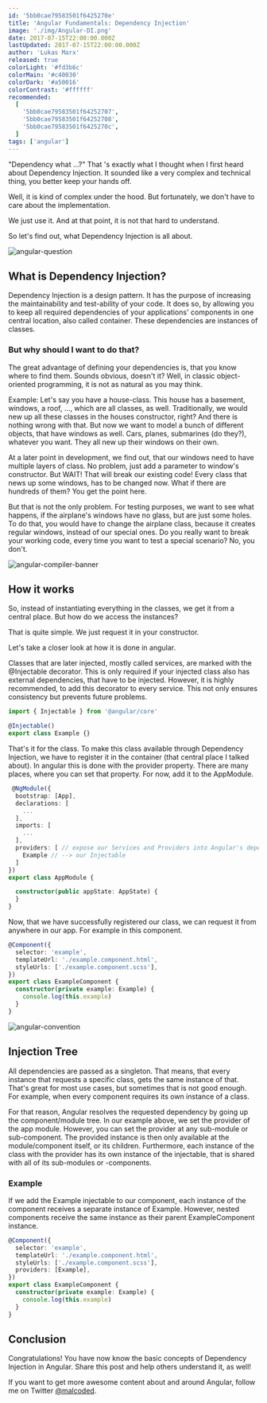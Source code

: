 ```yaml
---
id: '5bb0cae79583501f6425270e'
title: 'Angular Fundamentals: Dependency Injection'
image: './img/Angular-DI.png'
date: 2017-07-15T22:00:00.000Z
lastUpdated: 2017-07-15T22:00:00.000Z
author: 'Lukas Marx'
released: true
colorLight: '#fd3b6c'
colorMain: '#c40030'
colorDark: '#a50016'
colorContrast: '#ffffff'
recommended:
  [
    '5bb0cae79583501f64252707',
    '5bb0cae79583501f64252708',
    '5bb0cae79583501f6425270c',
  ]
tags: ['angular']
---
```


"Dependency what ...?" That 's exactly what I thought when I first heard about Dependency Injection. It sounded like a very complex and technical thing, you better keep your hands off.

Well, it is kind of complex under the hood. But fortunately, we don't have to care about the implementation.

We just use it. And at that point, it is not that hard to understand.

So let's find out, what Dependency Injection is all about.

![angular-question](./img/angular-question.png)

## What is Dependency Injection?

Dependency Injection is a design pattern. It has the purpose of increasing the maintainability and test-ability of your code. It does so, by allowing you to keep all required dependencies of your applications' components in one central location, also called container. These dependencies are instances of classes.

### But why should I want to do that?

The great advantage of defining your dependencies is, that you know where to find them. Sounds obvious, doesn't it? Well, in classic object-oriented programming, it is not as natural as you may think.

Example:
Let's say you have a house-class. This house has a basement, windows, a roof, ..., which are all classes, as well. Traditionally, we would new up all these classes in the houses constructor, right? And there is nothing wrong with that. But now we want to model a bunch of different objects, that have windows as well. Cars, planes, submarines (do they?), whatever you want. They all new up their windows on their own.

At a later point in development, we find out, that our windows need to have multiple layers of class. No problem, just add a parameter to window's constructor. But WAIT! That will break our existing code! Every class that news up some windows, has to be changed now. What if there are hundreds of them? You get the point here.

But that is not the only problem. For testing purposes, we want to see what happens, if the airplane's windows have no glass, but are just some holes. To do that, you would have to change the airplane class, because it creates regular windows, instead of our special ones. Do you really want to break your working code, every time you want to test a special scenario? No, you don't.

![angular-compiler-banner](./img/angular-compiler-banner.png)

## How it works

So, instead of instantiating everything in the classes, we get it from a central place. But how do we access the instances?

That is quite simple. We just request it in your constructor.

Let's take a closer look at how it is done in angular.

Classes that are later injected, mostly called services, are marked with the @Injectable decorator. This is only required if your injected class also has external dependencies, that have to be injected. However, it is highly recommended, to add this decorator to every service. This not only ensures consistency but prevents future problems.

```typescript title=undefined
import { Injectable } from '@angular/core'

@Injectable()
export class Example {}
```

That's it for the class. To make this class available through Dependency Injection, we have to register it in the container (that central place I talked about). In angular this is done with the provider property. There are many places, where you can set that property. For now, add it to the AppModule.

```typescript title=src/app/app.module.ts
 @NgModule({
  bootstrap: [App],
  declarations: [
    ...
  ],
  imports: [
	...
  ],
  providers: [ // expose our Services and Providers into Angular's dependency injection
    Example // --> our Injectable
  ]
})
export class AppModule {

  constructor(public appState: AppState) {
  }
}

```

Now, that we have successfully registered our class, we can request it from anywhere in our app. For example in this component.

```typescript title=
@Component({
  selector: 'example',
  templateUrl: './example.component.html',
  styleUrls: ['./example.component.scss'],
})
export class ExampleComponent {
  constructor(private example: Example) {
    console.log(this.example)
  }
}
```

![angular-convention](./img/angular-convention.png)

## Injection Tree

All dependencies are passed as a singleton. That means, that every instance that requests a specific class, gets the same instance of that. That's great for most use cases, but sometimes that is not good enough. For example, when every component requires its own instance of a class.

For that reason, Angular resolves the requested dependency by going up the component/module tree.
In our example above, we set the provider of the app module. However, you can set the provider at any sub-module or sub-component. The provided instance is then only available at the module/component itself, or its children. Furthermore, each instance of the class with the provider has its own instance of the injectable, that is shared with all of its sub-modules or -components.

### Example

If we add the Example injectable to our component, each instance of the component receives a separate instance of Example. However, nested components receive the same instance as their parent ExampleComponent instance.

```typescript title=
@Component({
  selector: 'example',
  templateUrl: './example.component.html',
  styleUrls: ['./example.component.scss'],
  providers: [Example],
})
export class ExampleComponent {
  constructor(private example: Example) {
    console.log(this.example)
  }
}
```

## Conclusion

Congratulations! You have now know the basic concepts of Dependency Injection in Angular.
Share this post and help others understand it, as well!

If you want to get more awesome content about and around Angular, follow me on Twitter [@malcoded](https://twitter.com/intent/user?screen_name=malcoded).

